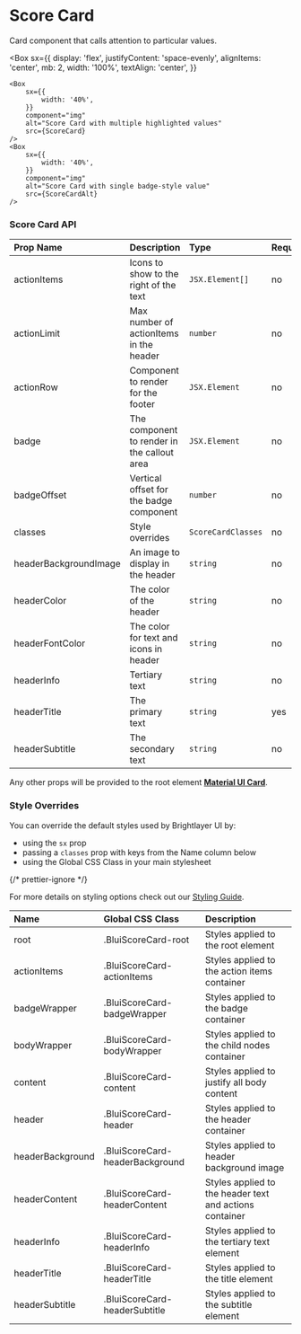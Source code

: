 
# Score Card

Card component that calls attention to particular values.

<Box
    sx={{
        display: 'flex',
        justifyContent: 'space-evenly',
        alignItems: 'center',
        mb: 2,
        width: '100%',
        textAlign: 'center',
    }}
>
    <Box
        sx={{
            width: '40%',
        }}
        component="img"
        alt="Score Card with multiple highlighted values"
        src={ScoreCard}
    />
    <Box
        sx={{
            width: '40%',
        }}
        component="img"
        alt="Score Card with single badge-style value"
        src={ScoreCardAlt}
    />
</Box>

### Score Card API

<Box>

| Prop Name             | Description                                 | Type               | Required | Default                      |
| :-------------------- | :------------------------------------------ | :----------------- | :------- | :--------------------------- |
| actionItems           | Icons to show to the right of the text      | `JSX.Element[]`    | no       |                              |
| actionLimit           | Max number of actionItems in the header     | `number`           | no       | 3                            |
| actionRow             | Component to render for the footer          | `JSX.Element`      | no       |                              |
| badge                 | The component to render in the callout area | `JSX.Element`      | no       |                              |
| badgeOffset           | Vertical offset for the badge component     | `number`           | no       | 0                            |
| classes               | Style overrides                             | `ScoreCardClasses` | no       |                              |
| headerBackgroundImage | An image to display in the header           | `string`           | no       |                              |
| headerColor           | The color of the header                     | `string`           | no       | `theme.palette.primary.main` |
| headerFontColor       | The color for text and icons in header      | `string`           | no       | `white`                      |
| headerInfo            | Tertiary text                               | `string`           | no       |                              |
| headerTitle           | The primary text                            | `string`           | yes      |                              |
| headerSubtitle        | The secondary text                          | `string`           | no       |                              |

</Box>

Any other props will be provided to the root element [**Material UI Card**](https://mui.com/api/card/).

### Style Overrides

You can override the default styles used by Brightlayer UI by:

-   using the `sx` prop
-   passing a `classes` prop with keys from the Name column below
-   using the Global CSS Class in your main stylesheet

{/* prettier-ignore */}
<p>For more details on styling options check out our <a href={`https://github.com/etn-ccis/blui-react-component-library/blob/${DOCS_BRANCH}/docs/src/shared/markdown/StyleOverridesGuide.md`}>Styling Guide</a>.</p>

<Box>

| Name             | Global CSS Class                | Description                                             |
| :--------------- | :------------------------------ | :------------------------------------------------------ |
| root             | .BluiScoreCard-root             | Styles applied to the root element                      |
| actionItems      | .BluiScoreCard-actionItems      | Styles applied to the action items container            |
| badgeWrapper     | .BluiScoreCard-badgeWrapper     | Styles applied to the badge container                   |
| bodyWrapper      | .BluiScoreCard-bodyWrapper      | Styles applied to the child nodes container             |
| content          | .BluiScoreCard-content          | Styles applied to justify all body content              |
| header           | .BluiScoreCard-header           | Styles applied to the header container                  |
| headerBackground | .BluiScoreCard-headerBackground | Styles applied to header background image               |
| headerContent    | .BluiScoreCard-headerContent    | Styles applied to the header text and actions container |
| headerInfo       | .BluiScoreCard-headerInfo       | Styles applied to the tertiary text element             |
| headerTitle      | .BluiScoreCard-headerTitle      | Styles applied to the title element                     |
| headerSubtitle   | .BluiScoreCard-headerSubtitle   | Styles applied to the subtitle element                  |

</Box>
